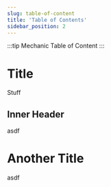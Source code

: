 ```yaml
---
slug: table-of-content
title: 'Table of Contents'
sidebar_position: 2
---
```



:::tip Mechanic 
Table of Content
:::

<TOCInline toc={toc}/>

# Title

Stuff

## Inner Header

asdf

# Another Title

asdf